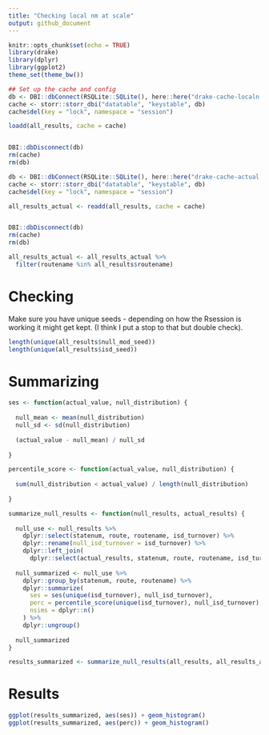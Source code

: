 ```yaml
---
title: "Checking local nm at scale"
output: github_document
---
```


```r
knitr::opts_chunk$set(echo = TRUE)
library(drake)
library(dplyr)
library(ggplot2)
theme_set(theme_bw())

## Set up the cache and config
db <- DBI::dbConnect(RSQLite::SQLite(), here::here("drake-cache-localn.sqlite"))
cache <- storr::storr_dbi("datatable", "keystable", db)
cache$del(key = "lock", namespace = "session")

loadd(all_results, cache = cache)


DBI::dbDisconnect(db)
rm(cache)
rm(db)

db <- DBI::dbConnect(RSQLite::SQLite(), here::here("drake-cache-actual.sqlite"))
cache <- storr::storr_dbi("datatable", "keystable", db)
cache$del(key = "lock", namespace = "session")

all_results_actual <- readd(all_results, cache = cache)


DBI::dbDisconnect(db)
rm(cache)
rm(db)

all_results_actual <- all_results_actual %>%
  filter(routename %in% all_results$routename)

```

# Checking


Make sure you have unique seeds - depending on how the Rsession is working it might get kept. (I think I put a stop to that but double check).

```r
length(unique(all_results$null_mod_seed))
length(unique(all_results$isd_seed))

```

# Summarizing

```r

ses <- function(actual_value, null_distribution) {
  
  null_mean <- mean(null_distribution)
  null_sd <- sd(null_distribution)
  
  (actual_value - null_mean) / null_sd
  
}

percentile_score <- function(actual_value, null_distribution) {
  
  sum(null_distribution < actual_value) / length(null_distribution)
  
}

summarize_null_results <- function(null_results, actual_results) {
  
  null_use <- null_results %>%
    dplyr::select(statenum, route, routename, isd_turnover) %>%
    dplyr::rename(null_isd_turnover = isd_turnover) %>%
    dplyr::left_join(
      dplyr::select(actual_results, statenum, route, routename, isd_turnover))
  
  null_summarized <- null_use %>%
    dplyr::group_by(statenum, route, routename) %>%
    dplyr::summarize(
      ses = ses(unique(isd_turnover), null_isd_turnover),
      perc = percentile_score(unique(isd_turnover), null_isd_turnover),
      nsims = dplyr::n()
    ) %>%
    dplyr::ungroup()
  
  null_summarized
}


```

```r

results_summarized <- summarize_null_results(all_results, all_results_actual)

```

# Results

```r



ggplot(results_summarized, aes(ses)) + geom_histogram() 
ggplot(results_summarized, aes(perc)) + geom_histogram() 


```
